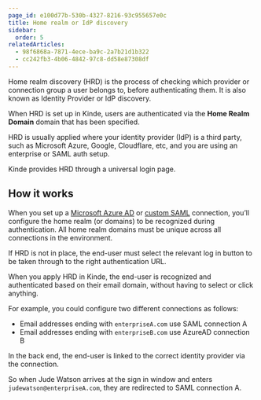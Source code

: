 ```yaml
---
page_id: e100d77b-530b-4327-8216-93c955657e0c
title: Home realm or IdP discovery
sidebar:
  order: 5
relatedArticles:
  - 98f6868a-7871-4ece-ba9c-2a7b21d1b322
  - cc242fb3-4b06-4842-97c8-dd58e87308df
---
```


Home realm discovery (HRD) is the process of checking which provider or connection group a user belongs to, before authenticating them. It is also known as Identity Provider or IdP discovery.

When HRD is set up in Kinde, users are authenticated via the **Home Realm Domain** domain that has been specified.

HRD is usually applied where your identity provider (IdP) is a third party, such as Microsoft Azure, Google, Cloudflare, etc, and you are using an enterprise or SAML auth setup.

Kinde provides HRD through a universal login page.

## How it works

When you set up a [Microsoft Azure AD](/authenticate/enterprise-connections/azure/) or [custom SAML](/authenticate/enterprise-connections/custom-saml/) connection, you’ll configure the home realm (or domains) to be recognized during authentication. All home realm domains must be unique across all connections in the environment.

If HRD is not in place, the end-user must select the relevant log in button to be taken through to the right authentication URL.

When you apply HRD in Kinde, the end-user is recognized and authenticated based on their email domain, without having to select or click anything.

For example, you could configure two different connections as follows:

- Email addresses ending with `enterpriseA.com` use SAML connection A
- Email addresses ending with `enterpriseB.com` use AzureAD connection B

In the back end, the end-user is linked to the correct identity provider via the connection.

So when Jude Watson arrives at the sign in window and enters `judewatson@enterpriseA.com`, they are redirected to SAML connection A.
